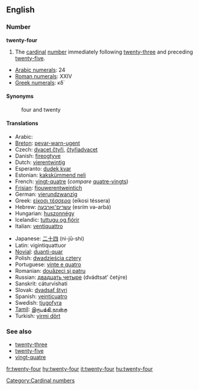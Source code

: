 ==English==

===Number===
'''twenty-four'''

# The [[cardinal]] [[number]] immediately following [[twenty-three]] and preceding [[twenty-five]].

* [[w:Arabic numerals|Arabic numerals]]: 24
* [[w:Roman numerals|Roman numerals]]: XXIV
* [[w:Greek numerals|Greek numerals]]: κδ΄

====Synonyms====
: four and twenty

====Translations====
{{top}}
* Arabic: {{Arab|[[اربعة وعشرين]]}} {{unicode|(’arbáʕa w-ʕišrí:n)}}
* [[Breton]]: [[pevar-warn-ugent]]
* Czech: [[dvacet čtyři]], [[čtyřiadvacet]]
* Danish: [[fireogtyve]]
* Dutch: [[vierentwintig]]
* Esperanto: [[dudek kvar]]
* Estonian: [[kakskümmend neli]]
* French: [[vingt-quatre]] {{m}} (''compare'' [[quatre-vingts]])
* [[Frisian]]: [[fjouwerentweintich]]
* German: [[vierundzwanzig]]
* Greek: [[είκοσι τέσσερα]] (eíkosi téssera)
* Hebrew: [[עשרים־וארבעה]] (esrím və-arbá)
* Hungarian: [[huszonnégy]]
* Icelandic: [[tuttugu og fjórir]]
* Italian: [[ventiquattro]]
{{mid}}
* Japanese: [[二十四]] (ni-jū-shi)
* Latin: vigintiquattuor
* [[Novial]]: [[duanti-quar]]
* Polish: [[dwadzieścia cztery]]
* Portuguese: [[vinte e quatro]] {{m}}
* Romanian: [[douăzeci şi patru]]
* Russian: [[двадцать четыре]] (dvádtsat’ četýre)
* Sanskrit: cáturvi{{m}}shati
* Slovak: [[dvadsať štyri]]
* Spanish: [[veinticuatro]]
* Swedish: [[tjugofyra]]
* [[Tamil]]: [[இருபத்தி நான்கு]]
* Turkish: [[yirmi dört]]
{{bottom}}

===See also===
* [[twenty-three]]
* [[twenty-five]]
* [[vingt-quatre]]

[[Category:Cardinal numbers]]

[[fr:twenty-four]]
[[hy:twenty-four]]
[[it:twenty-four]]
[[hu:twenty-four]]